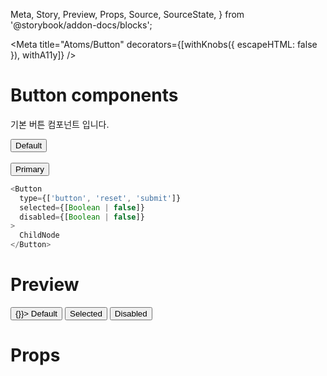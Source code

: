   Meta,
  Story,
  Preview,
  Props,
  Source,
  SourceState,
} from '@storybook/addon-docs/blocks';

<Meta
  title="Atoms/Button"
  decorators={[withKnobs({ escapeHTML: false }), withA11y]}
/>

# Button components

기본 버튼 컴포넌트 입니다.

<Story name="Knobs">
  <Button
    type={select('type', ['button', 'reset', 'submit'])}
    onClick={action('default clicked')}
  >
    Default
  </Button>
  <br />
  <br />
  <Button
    className="primary"
    type={select('type', ['button', 'reset', 'submit'])}
    onClick={action('default clicked')}
  >
    Primary
  </Button>
</Story>

```js
<Button
  type={['button', 'reset', 'submit']}
  selected={[Boolean | false]}
  disabled={[Boolean | false]}
>
  ChildNode
</Button>
```

# Preview

<Preview>
  <Story name="Default">
    <Button type={'button'} onClick={() => {}}>
      Default
    </Button>
  </Story>
</Preview>

<Preview>
  <Story name="Selected">
    <Button onClick={action('selected clicked')}>Selected</Button>
  </Story>
</Preview>

<Preview>
  <Story name="Disabled">
    <Button onClick={action('disabled clicked')}>Disabled</Button>
  </Story>
</Preview>

# Props

<Props of={Button} />
